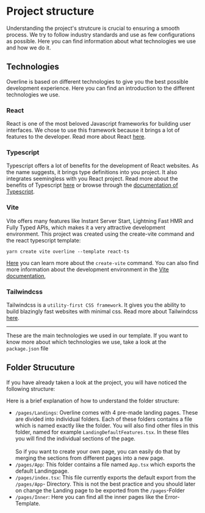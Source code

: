 # Project structure

Understanding the project's strutcure is crucial to ensuring a smooth process. We try to follow industry standards and use as few configurations as possible. Here you can find information about what technologies we use and how we do it.

## Technologies

Overline is based on different technologies to give you the best possible development experience. Here you can find an introduction to the different technologies we use.

### React

React is one of the most beloved Javascript frameworks for building user interfaces. We chose to use this framework because it brings a lot of features to the developer. Read more about React [here](https://reactjs.org/).

### Typescript

Typescript offers a lot of benefits for the development of React websites. As the name suggests, it brings type definitions into you project. It also integrates seemingless with you React project. Read more about the benefits of Typescript [here](https://www.simplilearn.com/tutorials/reactjs-tutorial/react-typescript#advantages_of_using_typescript_with_react) or browse through the [documentation of Typescript](https://www.typescriptlang.org/docs/).

### Vite

Vite offers many features like Instant Server Start, Lightning Fast HMR and Fully Typed APIs, which makes it a very attractive development environment. This project was created using the create-vite command and the react typescript template:

`yarn create vite overline --template react-ts`

[Here](https://github.com/vitejs/vite/tree/main/packages/create-vite) you can learn more about the `create-vite` command. You can also find more information about the development environment in the [Vite documentation](https://vitejs.dev/guide/),

### Tailwindcss

Tailwindcss is a `utility-first CSS framework`. It gives you the ability to build blazingly fast websites with minimal css. Read more about Tailwindcss [here](https://tailwindcss.com/).

---

These are the main technologies we used in our template. If you want to know more about which technologies we use, take a look at the `package.json` file

## Folder Strucuture

If you have already taken a look at the project, you will have noticed the following structure:


<Tree>
  <Folder name="/src/pages" defaultOpen>
    <Folder name="App">
      <File name="..." />
    </Folder>
    <Folder name="Inner">
      <File name="..." />
    </Folder>
    <Folder name="Landings" defaultOpen>
      <Folder name="LandingDefault" defaultOpen>
        <File name="LandingDefault.tsx" />
        <File name="LandingDefaultFeatures.tsx" />
        <File name="..." />
      </Folder>
      <Folder name="..."></Folder>
    </Folder>
    <File name="index.tsx" />
  </Folder>
</Tree>

Here is a brief explanation of how to understand the folder structure:

- `/pages/Landings`: Overline comes with 4 pre-made landing pages. These are divided into individual folders. Each of these folders contains a file which is named exactly like the folder. You will also find other files in this folder, named for example `LandingDefaultFeatures.tsx`. In these files you will find the individual sections of the page.<br/><br/> So if you want to create your own page, you can easily do that by merging the sections from different pages into a new page.
- `/pages/App`: This folder contains a file named `App.tsx` which exports the default Landingpage.
- `/pages/index.tsx`: This file currently exports the default export from the `/pages/App`- Directory. This is not the best practice and you should later on change the Landing page to be exported from the `/pages`-Folder
- `/pages/Inner`: Here you can find all the inner pages like the Error- Template.
